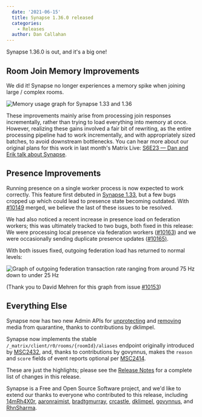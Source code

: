 ```yaml
---
  date: '2021-06-15'
  title: Synapse 1.36.0 released
  categories:
    - Releases
  author: Dan Callahan
---
```


Synapse 1.36.0 is out, and it's a big one!

## Room Join Memory Improvements

We did it! Synapse no longer experiences a memory spike when joining large / complex rooms.

![Memory usage graph for Synapse 1.33 and 1.36](/blog/img/2021-06-15-synapse-1.36-join-memory.png)

These improvements mainly arise from processing join responses incrementally, rather than trying to load everything into memory at once. However, realizing these gains involved a fair bit of rewriting, as the entire processing pipeline had to work incrementally, and with appropriately sized batches, to avoid downstream bottlenecks. You can hear more about our original plans for this work in last month's Matrix Live: [S6E23 — Dan and Erik talk about Synapse](https://www.youtube.com/watch?v=694VuhmVmfo).

## Presence Improvements

Running presence on a single worker process is now expected to work correctly. This feature first debuted in [Synapse 1.33](/blog/2021/05/05/synapse-1-33-0-released), but a few bugs cropped up which could lead to presence state becoming outdated. With [#10149](https://github.com/matrix-org/synapse/pull/10149) merged, we believe the last of these issues to be resolved.

We had also noticed a recent increase in presence load on federation workers; this was ultimately tracked to two bugs, both fixed in this release: We were processing local presence via federation workers ([#10163](https://github.com/matrix-org/synapse/pull/10163)) and we were occasionally sending duplicate presence updates ([#10165)](https://github.com/matrix-org/synapse/pull/10165).

With both issues fixed, outgoing federation load has returned to normal levels:

![Graph of outgoing federation transaction rate ranging from around 75 Hz down to under 25 Hz](/blog/img/2021-06-15-synapse-1.36-fed-sender-tx-rate.png)

(Thank you to David Mehren for this graph from issue [#10153](https://github.com/matrix-org/synapse/issues/10153))

## Everything Else

Synapse now has two new Admin APIs for [unprotecting](https://github.com/matrix-org/synapse/blob/v1.36.0/docs/admin_api/media_admin_api.md#unprotecting-media-from-being-quarantined) and [removing](https://github.com/matrix-org/synapse/blob/v1.36.0/docs/admin_api/media_admin_api.md#remove-media-from-quarantine-by-id) media from quarantine, thanks to contributions by dklimpel.

Synapse now implements the stable `/_matrix/client/r0/rooms/{roomId}/aliases` endpoint originally introduced by [MSC2432](https://github.com/matrix-org/matrix-doc/pull/2432), and, thanks to contributions by govynnus, makes the `reason` and `score` fields of event reports optional per [MSC2414](https://github.com/matrix-org/matrix-doc/pull/2414).

These are just the highlights; please see the [Release Notes](https://github.com/matrix-org/synapse/blob/v1.36.0/CHANGES.md) for a complete list of changes in this release.

Synapse is a Free and Open Source Software project, and we'd like to extend our thanks to everyone who contributed to this release, including [14mRh4X0r](https://github.com/14mRh4X0r), [aaronraimist](https://github.com/aaronraimist), [bradtgmurray](https://github.com/bradtgmurray), [crcastle](https://github.com/crcastle), [dklimpel](https://github.com/dklimpel), [govynnus](https://github.com/govynnus), and [RhnSharma](https://github.com/RhnSharma).
